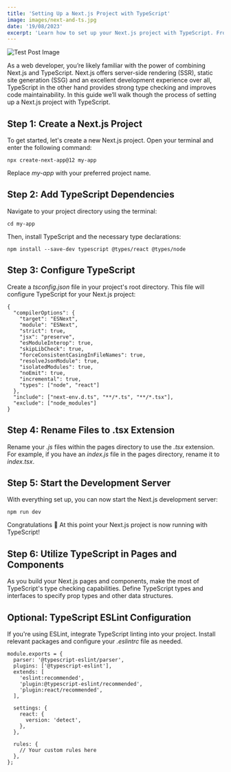 ```yaml
---
title: 'Setting Up a Next.js Project with TypeScript'
image: images/next-and-ts.jpg
date: '19/08/2023'
excerpt: 'Learn how to set up your Next.js project with TypeScript. From project creation to TypeScript integration, this guide covers every step. Elevate your development experience with this essential setup guide!'
---
```


![Test Post Image](/images/next-and-ts.jpg)

As a web developer, you’re likely familiar with the power of combining Next.js and TypeScript. Next.js offers server-side rendering (SSR), static site generation (SSG) and an excellent development experience over all, TypeScript in the other hand provides strong type checking and improves code maintainability. In this guide we’ll walk though the process of setting up a Next.js project with TypeScript.

## Step 1: Create a Next.js Project

To get started, let's create a new Next.js project. Open your terminal and enter the following command:

`npx create-next-app@12 my-app`

Replace _my-app_ with your preferred project name.

## Step 2: Add TypeScript Dependencies

Navigate to your project directory using the terminal:

`cd my-app`

Then, install TypeScript and the necessary type declarations:

`npm install --save-dev typescript @types/react @types/node`

## Step 3: Configure TypeScript

Create a _tsconfig.json_ file in your project's root directory. This file will configure TypeScript for your Next.js project:

```
{
  "compilerOptions": {
    "target": "ESNext",
    "module": "ESNext",
    "strict": true,
    "jsx": "preserve",
    "esModuleInterop": true,
    "skipLibCheck": true,
    "forceConsistentCasingInFileNames": true,
    "resolveJsonModule": true,
    "isolatedModules": true,
    "noEmit": true,
    "incremental": true,
    "types": ["node", "react"]
  },
  "include": ["next-env.d.ts", "**/*.ts", "**/*.tsx"],
  "exclude": ["node_modules"]
}
```

## Step 4: Rename Files to .tsx Extension

Rename your _.js_ files within the pages directory to use the _.tsx_ extension. For example, if you have an _index.js_ file in the pages directory, rename it to _index.tsx_.

## Step 5: Start the Development Server

With everything set up, you can now start the Next.js development server:

`npm run dev`

Congratulations 🥳 At this point your Next.js project is now running with TypeScript!

## Step 6: Utilize TypeScript in Pages and Components

As you build your Next.js pages and components, make the most of TypeScript's type checking capabilities. Define TypeScript types and interfaces to specify prop types and other data structures.

## Optional: TypeScript ESLint Configuration

If you're using ESLint, integrate TypeScript linting into your project. Install relevant packages and configure your _.eslintrc_ file as needed.

```
module.exports = {
  parser: '@typescript-eslint/parser',
  plugins: ['@typescript-eslint'],
  extends: [
    'eslint:recommended',
    'plugin:@typescript-eslint/recommended',
    'plugin:react/recommended',
  ],

  settings: {
    react: {
      version: 'detect',
    },
  },

  rules: {
    // Your custom rules here
  },
};
```
